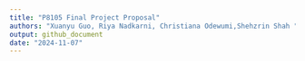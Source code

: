 ```yaml
---
title: "P8105 Final Project Proposal"
authors: "Xuanyu Guo, Riya Nadkarni, Christiana Odewumi,Shehzrin Shah "
output: github_document
date: "2024-11-07"
---
```


